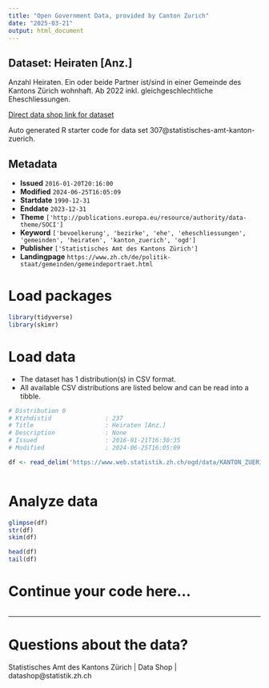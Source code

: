 ```yaml
---
title: "Open Government Data, provided by Canton Zurich"
date: "2025-03-21"
output: html_document
---
```


## Dataset: Heiraten [Anz.]

Anzahl Heiraten. Ein oder beide Partner ist/sind in einer Gemeinde des Kantons Zürich wohnhaft. Ab 2022 inkl. gleichgeschlechtliche Eheschliessungen.

[Direct data shop link for dataset](https://www.zh.ch/de/politik-staat/statistik-daten/datenkatalog.html#/datasets/307@statistisches-amt-kanton-zuerich)

Auto generated R starter code for data set 307@statistisches-amt-kanton-zuerich.

## Metadata

- **Issued** `2016-01-20T20:16:00`
- **Modified** `2024-06-25T16:05:09`
- **Startdate** `1990-12-31`
- **Enddate** `2023-12-31`
- **Theme** `['http://publications.europa.eu/resource/authority/data-theme/SOCI']`
- **Keyword** `['bevoelkerung', 'bezirke', 'ehe', 'eheschliessungen', 'gemeinden', 'heiraten', 'kanton_zuerich', 'ogd']`
- **Publisher** `['Statistisches Amt des Kantons Zürich']`
- **Landingpage** `https://www.zh.ch/de/politik-staat/gemeinden/gemeindeportraet.html`


# Load packages

```r

library(tidyverse)
library(skimr)

```

# Load data

-   The dataset has 1 distribution(s) in CSV format.
-   All available CSV distributions are listed below and can be read into a tibble.

```r

# Distribution 0
# Ktzhdistid               : 237
# Title                    : Heiraten [Anz.]
# Description              : None
# Issued                   : 2016-01-21T16:30:35
# Modified                 : 2024-06-25T16:05:09

df <- read_delim('https://www.web.statistik.zh.ch/ogd/data/KANTON_ZUERICH_445.csv')



```

# Analyze data

```r

glimpse(df)
str(df)
skim(df)

head(df)
tail(df)

```

# Continue your code here...

```r

```

------------------------------------------------------------------------

# Questions about the data?

Statistisches Amt des Kantons Zürich | Data Shop | datashop@statistik.zh.ch
